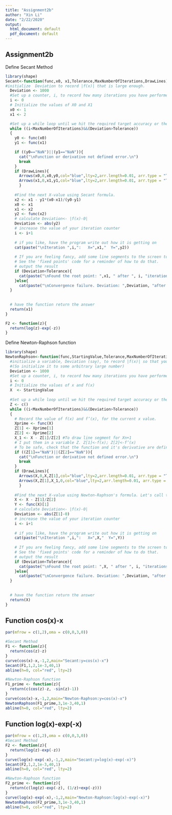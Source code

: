 ```yaml
---
title: "Assignment2b"
author: "Xin Li"
date: "2/22/2020"
output:
  html_document: default
  pdf_document: default
---
```


## Assignment2b 
Define Secant Method
```r
library(shape)
Secant<-function(func,x0, x1,Tolerance,MaxNumberOfIterations,DrawLines){
#initialize  Deviation to record |f(x)| that is large enough. 
  Deviation <- 1000
  #Set up a counter, i, to record how many iterations you have performed. Set it equal to 0	
  i <- 0
  # Initialize the values of X0 and X1 
  x0 <- 1
  x1 <- 2

  #Set up a while loop until we hit the required target accuracy or the max number of steps
  while ((i<MaxNumberOfIterations)&&(Deviation>Tolerance))
  {
    y0 <- func(x0)
    y1 <- func(x1)

    if ((y0=="NaN")||(y1=="NaN")){
      cat("\nFunction or derivative not defined error.\n")
      break
    }
    if (DrawLines){
      Arrows(x0,0,x0,y0,col="blue",lty=2,arr.length=0.01, arr.type = "T")
      Arrows(x1,0,x1,y1,col="blue",lty=2,arr.length=0.01, arr.type = "T")
      }
    
    #Find the next X-value using Secant formula. 
    x2 <- x1 - y1*(x0-x1)/(y0-y1)
    x0 <- x1
    x1 <- x2
    y2 <- func(x2)
    # calculate Deviation<- |f(x)-0|
    Deviation <- abs(y2)
    # increase the value of your iteration counter
    i <- i+1
    
    # if you like, have the program write out how it is getting on
    cat(paste("\nIteration ",i,":   X=",x1,"  Y=",y2))
    
    # If you are feeling fancy, add some line segments to the screen to show where it just went
    # See the 'fixed points' code for a reminder of how to do that.
    # output the result
    if (Deviation<Tolerance){
      cat(paste("\nFound the root point: ",x1, " after ", i, "iterations"))
    }else{
      cat(paste("\nConvergence failure. Deviation: ",Deviation, "after ", i, 	"iterations"))} 
  }
  
  
  # have the function return the answer
  return(x1)
}

F2 <- function(z){
  return(log(z)-exp(-z))
}

```

Define Newton-Raphson function
```r
library(shape)
NewtonRaphson<-function(func,StartingValue,Tolerance,MaxNumberOfIterations,DrawLines){
  #initialize a variable, Deviation (say), to record |f(x)| so that you know how far away you are from 0. 
  #(So initialize it to some arbitrary large number)
  Deviation <- 1000
  #Set up a counter, i, to record how many iterations you have performed. Set it equal to 0	
  i <- 0
  # Initialize the values of x and f(x)
  X  <- StartingValue
  
  #Set up a while loop until we hit the required target accuracy or the max. number of steps
  Z <- c()
  while ((i<MaxNumberOfIterations)&&(Deviation>Tolerance))
  {
    # Record the value of f(x) and f’(x), for the current x value. 
    Xprime <- func(X)
    Z[1] <- Xprime[1]
    Z[2] <- Xprime[2]
    X_1 <- X - Z[1]/Z[2] #To draw line segment for Xn+1
    # I put them in a variable Z. Z[1]<-f(x); Z[2]<-f’(x)
    # To be safe, check that the function and it's derivative are defined at X (either could be NaN if you are unlucky)
    if ((Z[1]=="NaN")||(Z[2]=="NaN")){
      cat("\nFunction or derivative not defined error.\n")
      break
    }
    if (DrawLines){
      Arrows(X,0,X,Z[1],col="blue",lty=2,arr.length=0.01, arr.type = "T")
      Arrows(X,Z[1],X_1,0,col="blue",lty=2,arr.length=0.01, arr.type = "T")
      }
    
    #Find the next X-value using Newton-Raphson's formula. Let's call that value X
    X <- X - Z[1]/Z[2]
    Y <- func(X)[1]
    # calculate Deviation<- |f(x)-0|
    Deviation <- abs(Z[1]-0)
    # increase the value of your iteration counter
    i <- i+1
    
    # if you like, have the program write out how it is getting on
    cat(paste("\nIteration ",i,":   X=",X,"  Y=",Y))
    
    # If you are feeling fancy, add some line segments to the screen to show where it just went
    # See the 'fixed points' code for a reminder of how to do that.
    # output the result
    if (Deviation<Tolerance){
      cat(paste("\nFound the root point: ",X, " after ", i, "iterations"))
    }else{
      cat(paste("\nConvergence failure. Deviation: ",Deviation, "after ", i, 	"iterations"))} 
  }
  
  
  # have the function return the answer
  return(X)
}
```


## Function cos(x)-x
```r
par(mfrow = c(1,2),oma = c(0,0,3,0))

#Secant Method
F1 <- function(z){
  return(cos(z)-z)
}
curve(cos(x)-x,-1,2,main="Secant:y=cos(x)-x")
Secant(F1,1,2,1e-3,40,1)
abline(h=0, col="red", lty=2)

#Newton-Raphson function
F1_prime <- function(z){
  return(c(cos(z)-z, -sin(z)-1))
}
curve(cos(x)-x,-1,2,main="Newton-Raphson:y=cos(x)-x")
NewtonRaphson(F1_prime,3,1e-3,40,1)
abline(h=0, col="red", lty=2)
```


## Function log(x)-exp(-x)
```r
par(mfrow = c(1,2),oma = c(0,0,3,0))
#Secant Method
F2 <- function(z){
  return(log(z)-exp(-z))
}
curve(log(x)-exp(-x),-1,2,main="Secant:y=log(x)-exp(-x)")
Secant(F2,1,2,1e-3,40,1)
abline(h=0, col="red", lty=2)

#Newton-Raphson function
F2_prime <- function(z){
  return(c(log(z)-exp(-z), (1/z)+exp(-z)))
}
curve(log(x)-exp(-x),-1,2,main="Newton-Raphson:log(x)-exp(-x)")
NewtonRaphson(F2_prime,3,1e-3,40,1)
abline(h=0, col="red", lty=2)
```



